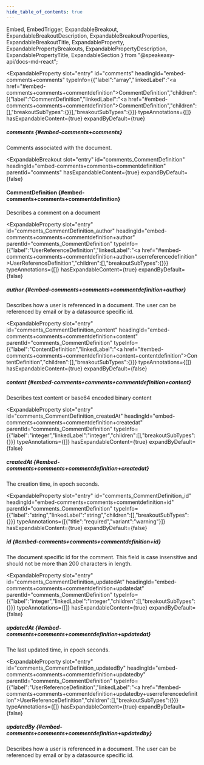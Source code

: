 ```yaml
---
hide_table_of_contents: true
---
```

  Embed,
  EmbedTrigger,
  ExpandableBreakout,
  ExpandableBreakoutDescription,
  ExpandableBreakoutProperties,
  ExpandableBreakoutTitle,
  ExpandableProperty,
  ExpandablePropertyBreakouts,
  ExpandablePropertyDescription,
  ExpandablePropertyTitle,
  ExpandableSection
} from "@speakeasy-api/docs-md-react";

<ExpandableSection>

<ExpandableProperty
  slot="entry"
  id="comments"
  headingId="embed-comments+comments"
  typeInfo={{"label":"array","linkedLabel":"<a href=\"#embed-comments+comments+commentdefinition\">CommentDefinition</a>","children":[{"label":"CommentDefinition","linkedLabel":"<a href=\"#embed-comments+comments+commentdefinition\">CommentDefinition</a>","children":[],"breakoutSubTypes":{}}],"breakoutSubTypes":{}}}
  typeAnnotations={[]}
  hasExpandableContent={true}
  expandByDefault={true}
>

<ExpandablePropertyTitle slot="title">

##### comments \{#embed-comments+comments\}

</ExpandablePropertyTitle>

<ExpandablePropertyDescription slot="description">

Comments associated with the document.

</ExpandablePropertyDescription>

<ExpandablePropertyBreakouts slot="breakouts">

<ExpandableBreakout
  slot="entry"
  id="comments_CommentDefinition"
  headingId="embed-comments+comments+commentdefinition"
  parentId="comments"
  hasExpandableContent={true}
  expandByDefault={false}
>

<ExpandableBreakoutTitle slot="title">

#### CommentDefinition \{#embed-comments+comments+commentdefinition\}

</ExpandableBreakoutTitle>

<ExpandableBreakoutDescription slot="description">

Describes a comment on a document

</ExpandableBreakoutDescription>

<ExpandableBreakoutProperties slot="properties">

<ExpandableProperty
  slot="entry"
  id="comments_CommentDefinition_author"
  headingId="embed-comments+comments+commentdefinition+author"
  parentId="comments_CommentDefinition"
  typeInfo={{"label":"UserReferenceDefinition","linkedLabel":"<a href=\"#embed-comments+comments+commentdefinition+author+userreferencedefinition\">UserReferenceDefinition</a>","children":[],"breakoutSubTypes":{}}}
  typeAnnotations={[]}
  hasExpandableContent={true}
  expandByDefault={false}
>

<ExpandablePropertyTitle slot="title">

##### author \{#embed-comments+comments+commentdefinition+author\}

</ExpandablePropertyTitle>

<ExpandablePropertyDescription slot="description">

Describes how a user is referenced in a document. The user can be referenced by email or by a datasource specific id.

</ExpandablePropertyDescription>

<Embed slot="embed">

<EmbedTrigger slot="trigger" embedTitle="author" triggerText="View author details">

<Embedauthor />

</EmbedTrigger>

</Embed>

</ExpandableProperty>

<ExpandableProperty
  slot="entry"
  id="comments_CommentDefinition_content"
  headingId="embed-comments+comments+commentdefinition+content"
  parentId="comments_CommentDefinition"
  typeInfo={{"label":"ContentDefinition","linkedLabel":"<a href=\"#embed-comments+comments+commentdefinition+content+contentdefinition\">ContentDefinition</a>","children":[],"breakoutSubTypes":{}}}
  typeAnnotations={[]}
  hasExpandableContent={true}
  expandByDefault={false}
>

<ExpandablePropertyTitle slot="title">

##### content \{#embed-comments+comments+commentdefinition+content\}

</ExpandablePropertyTitle>

<ExpandablePropertyDescription slot="description">

Describes text content or base64 encoded binary content

</ExpandablePropertyDescription>

<Embed slot="embed">

<EmbedTrigger slot="trigger" embedTitle="content" triggerText="View content details">

<Embedcontent />

</EmbedTrigger>

</Embed>

</ExpandableProperty>

<ExpandableProperty
  slot="entry"
  id="comments_CommentDefinition_createdAt"
  headingId="embed-comments+comments+commentdefinition+createdat"
  parentId="comments_CommentDefinition"
  typeInfo={{"label":"integer","linkedLabel":"integer","children":[],"breakoutSubTypes":{}}}
  typeAnnotations={[]}
  hasExpandableContent={true}
  expandByDefault={false}
>

<ExpandablePropertyTitle slot="title">

##### createdAt \{#embed-comments+comments+commentdefinition+createdat\}

</ExpandablePropertyTitle>

<ExpandablePropertyDescription slot="description">

The creation time, in epoch seconds.

</ExpandablePropertyDescription>

</ExpandableProperty>

<ExpandableProperty
  slot="entry"
  id="comments_CommentDefinition_id"
  headingId="embed-comments+comments+commentdefinition+id"
  parentId="comments_CommentDefinition"
  typeInfo={{"label":"string","linkedLabel":"string","children":[],"breakoutSubTypes":{}}}
  typeAnnotations={[{"title":"required","variant":"warning"}]}
  hasExpandableContent={true}
  expandByDefault={false}
>

<ExpandablePropertyTitle slot="title">

##### id \{#embed-comments+comments+commentdefinition+id\}

</ExpandablePropertyTitle>

<ExpandablePropertyDescription slot="description">

The document specific id for the comment. This field is case insensitive and should not be more than 200 characters in length.

</ExpandablePropertyDescription>

</ExpandableProperty>

<ExpandableProperty
  slot="entry"
  id="comments_CommentDefinition_updatedAt"
  headingId="embed-comments+comments+commentdefinition+updatedat"
  parentId="comments_CommentDefinition"
  typeInfo={{"label":"integer","linkedLabel":"integer","children":[],"breakoutSubTypes":{}}}
  typeAnnotations={[]}
  hasExpandableContent={true}
  expandByDefault={false}
>

<ExpandablePropertyTitle slot="title">

##### updatedAt \{#embed-comments+comments+commentdefinition+updatedat\}

</ExpandablePropertyTitle>

<ExpandablePropertyDescription slot="description">

The last updated time, in epoch seconds.

</ExpandablePropertyDescription>

</ExpandableProperty>

<ExpandableProperty
  slot="entry"
  id="comments_CommentDefinition_updatedBy"
  headingId="embed-comments+comments+commentdefinition+updatedby"
  parentId="comments_CommentDefinition"
  typeInfo={{"label":"UserReferenceDefinition","linkedLabel":"<a href=\"#embed-comments+comments+commentdefinition+updatedby+userreferencedefinition\">UserReferenceDefinition</a>","children":[],"breakoutSubTypes":{}}}
  typeAnnotations={[]}
  hasExpandableContent={true}
  expandByDefault={false}
>

<ExpandablePropertyTitle slot="title">

##### updatedBy \{#embed-comments+comments+commentdefinition+updatedby\}

</ExpandablePropertyTitle>

<ExpandablePropertyDescription slot="description">

Describes how a user is referenced in a document. The user can be referenced by email or by a datasource specific id.

</ExpandablePropertyDescription>

<Embed slot="embed">

<EmbedTrigger slot="trigger" embedTitle="updatedBy" triggerText="View updatedBy details">

<Embedupdatedby />

</EmbedTrigger>

</Embed>

</ExpandableProperty>

</ExpandableBreakoutProperties>

</ExpandableBreakout>

</ExpandablePropertyBreakouts>

</ExpandableProperty>

</ExpandableSection>